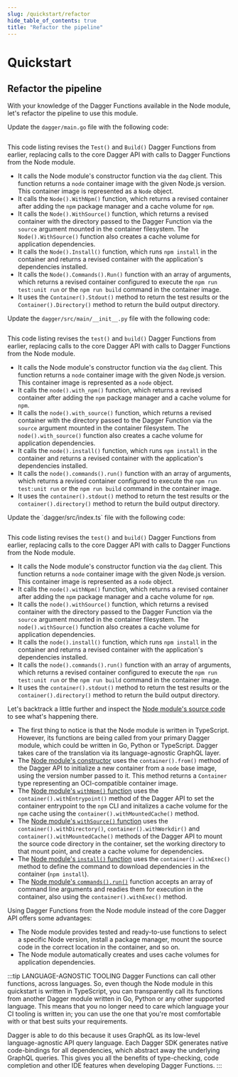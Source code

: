 ```yaml
---
slug: /quickstart/refactor
hide_table_of_contents: true
title: "Refactor the pipeline"
---
```


# Quickstart

## Refactor the pipeline

With your knowledge of the Dagger Functions available in the Node module, let's refactor the pipeline to use this module.

<Tabs groupId="language">
<TabItem value="Go">

Update the `dagger/main.go` file with the following code:

```go file=./snippets/refactor/go/main.go
```

This code listing revises the `Test()` and `Build()` Dagger Functions from earlier, replacing calls to the core Dagger API with calls to Dagger Functions from the Node module.

- It calls the Node module's constructor function via the `dag` client. This function returns a `node` container image with the given Node.js version. This container image is represented as a `Node` object.
- It calls the `Node().WithNpm()` function, which returns a revised container after adding the `npm` package manager and a cache volume for `npm`.
- It calls the `Node().WithSource()` function, which returns a revised container with the directory passed to the Dagger Function via the `source` argument mounted in the container filesystem. The `Node().WithSource()` function also creates a cache volume for application dependencies.
- It calls the `Node().Install()` function, which runs `npm install` in the container and returns a revised container with the application's dependencies installed.
- It calls the `Node().Commands().Run()` function with an array of arguments, which returns a revised container configured to execute the `npm run test:unit run` or the `npm run build` command in the container image.
- It uses the `Container().Stdout()` method to return the test results or the `Container().Directory()` method to return the build output directory.
</TabItem>
<TabItem value="Python">

Update the `dagger/src/main/__init__.py` file with the following code:

```python file=./snippets/refactor/python/__init__.py
```

This code listing revises the `test()` and `build()` Dagger Functions from earlier, replacing calls to the core Dagger API with calls to Dagger Functions from the Node module.

- It calls the Node module's constructor function via the `dag` client. This function returns a `node` container image with the given Node.js version. This container image is represented as a `node` object.
- It calls the `node().with_npm()` function, which returns a revised container after adding the `npm` package manager and a cache volume for `npm`.
- It calls the `node().with_source()` function, which returns a revised container with the directory passed to the Dagger Function via the `source` argument mounted in the container filesystem. The `node().with_source()` function also creates a cache volume for application dependencies.
- It calls the `node().install()` function, which runs `npm install` in the container and returns a revised container with the application's dependencies installed.
- It calls the `node().commands().run()` function with an array of arguments, which returns a revised container configured to execute the `npm run test:unit run` or the `npm run build` command in the container image.
- It uses the `container().stdout()` method to return the test results or the `container().directory()` method to return the build output directory.

</TabItem>
<TabItem value="TypeScript">
Update the `dagger/src/index.ts` file with the following code:

```typescript file=./snippets/refactor/typescript/index.ts
```

This code listing revises the `test()` and `build()` Dagger Functions from earlier, replacing calls to the core Dagger API with calls to Dagger Functions from the Node module.

- It calls the Node module's constructor function via the `dag` client. This function returns a `node` container image with the given Node.js version. This container image is represented as a `node` object.
- It calls the `node().withNpm()` function, which returns a revised container after adding the `npm` package manager and a cache volume for `npm`.
- It calls the `node().withSource()` function, which returns a revised container with the directory passed to the Dagger Function via the `source` argument mounted in the container filesystem. The `node().withSource()` function also creates a cache volume for application dependencies.
- It calls the `node().install()` function, which runs `npm install` in the container and returns a revised container with the application's dependencies installed.
- It calls the `node().commands().run()` function with an array of arguments, which returns a revised container configured to execute the `npm run test:unit run` or the `npm run build` command in the container image.
- It uses the `container().stdout()` method to return the test results or the `container().directory()` method to return the build output directory.

</TabItem>
</Tabs>

Let's backtrack a little further and inspect the [Node module's source code](https://github.com/dagger/dagger/blob/9e59bae142f64975b7c9ad851e6bd4901d43513a/sdk/typescript/dev/node/src/index.ts) to see what's happening there.

- The first thing to notice is that the Node module is written in TypeScript. However, its functions are being called from your primary Dagger module, which could be written in Go, Python or TypeScript. Dagger takes care of the translation via its language-agnostic GraphQL layer.
- The [Node module's constructor](https://github.com/dagger/dagger/blob/9e59bae142f64975b7c9ad851e6bd4901d43513a/sdk/typescript/dev/node/src/index.ts#L22) uses the `container().from()` method of the Dagger API to initialize a new container from a `node` base image, using the version number passed to it. This method returns a `Container` type representing an OCI-compatible container image.
- The [Node module's `withNpm()` function](https://github.com/dagger/dagger/blob/9e59bae142f64975b7c9ad851e6bd4901d43513a/sdk/typescript/dev/node/src/index.ts#L73) uses the `container().withEntrypoint()` method of the Dagger API to set the container entrypoint to the `npm` CLI and initalizes a cache volume for the `npm` cache using the `container().withMountedCache()` method.
- The [Node module's `withSource()` function](https://github.com/dagger/dagger/blob/9e59bae142f64975b7c9ad851e6bd4901d43513a/sdk/typescript/dev/node/src/index.ts#L34) uses the `container().withDirectory()`, `container().withWorkdir()` and `container().withMountedCache()` methods of the Dagger API to mount the source code directory in the container, set the working directory to that mount point, and create a cache volume for dependencies.
- The [Node module's `install()` function](https://github.com/dagger/dagger/blob/9e59bae142f64975b7c9ad851e6bd4901d43513a/sdk/typescript/dev/node/src/index.ts#L109) uses the `container().withExec()` method to define the command to download dependencies in the container (`npm install`).
- The [Node module's `commands().run()`](https://github.com/dagger/dagger/blob/9e59bae142f64975b7c9ad851e6bd4901d43513a/sdk/typescript/dev/node/src/commands.ts#L13) function accepts an array of command line arguments and readies them for execution in the container, also using the `container().withExec()` method.

Using Dagger Functions from the Node module instead of the core Dagger API offers some advantages:
- The Node module provides tested and ready-to-use functions to select a specific Node version, install a package manager, mount the source code in the correct location in the container, and so on.
- The Node module automatically creates and uses cache volumes for application dependencies.

:::tip LANGUAGE-AGNOSTIC TOOLING
Dagger Functions can call other functions, across languages. So, even though the Node module in this quickstart is written in TypeScript, you can transparently call its functions from another Dagger module written in Go, Python or any other supported language. This means that you no longer need to care which language your CI tooling is written in; you can use the one that you're most comfortable with or that best suits your requirements.

Dagger is able to do this because it uses GraphQL as its low-level language-agnostic API query language.  Each Dagger SDK generates native code-bindings for all dependencies, which abstract away the underlying GraphQL queries. This gives you all the benefits of type-checking, code completion and other IDE features when developing Dagger Functions.
:::
